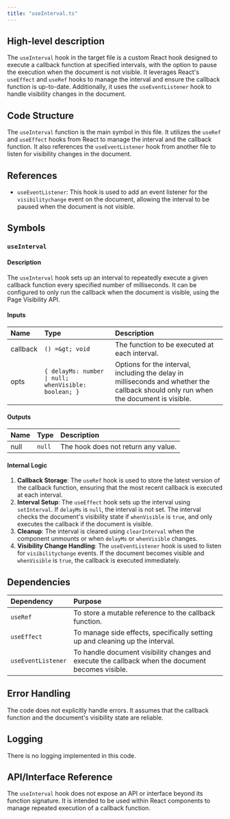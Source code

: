 ```yaml
---
title: "useInterval.ts"
---
```


## High-level description

The `useInterval` hook in the target file is a custom React hook designed to execute a callback function at specified intervals, with the option to pause the execution when the document is not visible. It leverages React's `useEffect` and `useRef` hooks to manage the interval and ensure the callback function is up-to-date. Additionally, it uses the `useEventListener` hook to handle visibility changes in the document.

## Code Structure

The `useInterval` function is the main symbol in this file. It utilizes the `useRef` and `useEffect` hooks from React to manage the interval and the callback function. It also references the `useEventListener` hook from another file to listen for visibility changes in the document.

## References

- `useEventListener`: This hook is used to add an event listener for the `visibilitychange` event on the document, allowing the interval to be paused when the document is not visible.

## Symbols

### `useInterval`
#### Description
The `useInterval` hook sets up an interval to repeatedly execute a given callback function every specified number of milliseconds. It can be configured to only run the callback when the document is visible, using the Page Visibility API.

#### Inputs
| Name     | Type     | Description                                      |
|:---------|:---------|:-------------------------------------------------|
| callback | `() =&gt; void` | The function to be executed at each interval. |
| opts     | `{ delayMs: number \| null; whenVisible: boolean; }` | Options for the interval, including the delay in milliseconds and whether the callback should only run when the document is visible. |

#### Outputs
| Name | Type | Description |
|:-----|:-----|:------------|
| null | `null` | The hook does not return any value. |

#### Internal Logic
1. **Callback Storage**: The `useRef` hook is used to store the latest version of the callback function, ensuring that the most recent callback is executed at each interval.
2. **Interval Setup**: The `useEffect` hook sets up the interval using `setInterval`. If `delayMs` is `null`, the interval is not set. The interval checks the document's visibility state if `whenVisible` is `true`, and only executes the callback if the document is visible.
3. **Cleanup**: The interval is cleared using `clearInterval` when the component unmounts or when `delayMs` or `whenVisible` changes.
4. **Visibility Change Handling**: The `useEventListener` hook is used to listen for `visibilitychange` events. If the document becomes visible and `whenVisible` is `true`, the callback is executed immediately.

## Dependencies

| Dependency       | Purpose                                                                 |
|:-----------------|:------------------------------------------------------------------------|
| `useRef`         | To store a mutable reference to the callback function.                  |
| `useEffect`      | To manage side effects, specifically setting up and cleaning up the interval. |
| `useEventListener` | To handle document visibility changes and execute the callback when the document becomes visible. |

## Error Handling

The code does not explicitly handle errors. It assumes that the callback function and the document's visibility state are reliable.

## Logging

There is no logging implemented in this code.

## API/Interface Reference

The `useInterval` hook does not expose an API or interface beyond its function signature. It is intended to be used within React components to manage repeated execution of a callback function.